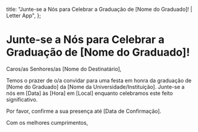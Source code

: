   title: "Junte-se a Nós para Celebrar a Graduação de [Nome do Graduado]! | Letter App",
};

# Junte-se a Nós para Celebrar a Graduação de [Nome do Graduado]!

Caros/as Senhores/as [Nome do Destinatário],

Temos o prazer de o/a convidar para uma festa em honra da graduação de [Nome do Graduado] da [Nome da Universidade/Instituição]. Junte-se a nós em [Data] às [Hora] em [Local] enquanto celebramos este feito significativo.

Por favor, confirme a sua presença até [Data de Confirmação].

Com os melhores cumprimentos,
